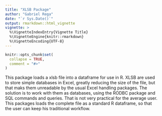 ```yaml
---
title: "XLSB Package"
author: "Gabriel Rega"
date: "`r Sys.Date()`"
output: rmarkdown::html_vignette
vignette: >
  %\VignetteIndexEntry{Vignette Title}
  %\VignetteEngine{knitr::rmarkdown}
  %\VignetteEncoding{UTF-8}
---
```


```r
knitr::opts_chunk$set(
  collapse = TRUE,
  comment = "#>"
)
```

This package loads a xlsb file into a dataframe for use in R. XLSB are used to store simple databases in Excel, greatly reducing the size of the file, but that maks them unreadable by the usual Excel handling packages.
The solution is to work with them as databases, using the RODBC package and SQL commands and queries. That is not very practical for the average user. This packages loads the complete file as a standard R dataframe, so that the user can keep his traditional workflow.
